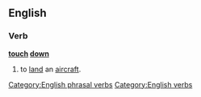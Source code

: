 ==English==
{{see|touchdown}}
===Verb===
'''[[touch]] [[down]]'''

#{{aviation}}to [[land]] an [[aircraft]].

[[Category:English phrasal verbs]]
[[Category:English verbs]]